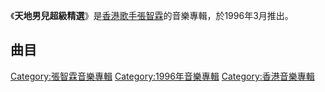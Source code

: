 {{Album infobox | <!-- See Wikipedia:WikiProject_Albums -->
| Name        = 天地男兒超級精選
| Type        = 新曲+精選
| Artist      = [[張智霖|張智霖]]
| Cover       = 張智霖 天地男兒超級精選.jpg
| Released    = 1996年3月
| Recorded    = 1996年
| Genre       = [[粵語流行音樂|粵語流行音樂]]
| Length      = 1:16:10
| Label       = [[索尼音樂娛樂_(香港)|新力唱片]]<br>[[麗音唱片|麗音唱片]]
| Last album  = [[愛情開了我們一個玩笑|愛情開了我們一個玩笑]]<br>（1995年）
| This album  = '''天地男兒超級精選'''<br>（1996年）
| Next album  = [[怎會如此天地男兒精選|怎會如此天地男兒精選]]<br>（1996年）
}}

《'''天地男兒超級精選'''》是[[香港|香港]][[歌手|歌手]][[張智霖|張智霖]]的音樂專輯，於1996年3月推出。

==曲目==
{{Tracklist
| headline = CD
| font_size = 90%
| total_length = 1:16:10

| extra_column = 首次收錄專輯

| title1 = 怎會如此
| music1 = [[陳頌紅|陳頌紅]]
| lyrics1 = 陳頌紅
| arranger1 = [[羅堅|羅堅]]
| producer1 = 羅堅<br>[[郭熾賢|郭熾賢]]
| note1 = '''新歌'''
| longnote1 = 無線電視劇《[[天地男兒|天地男兒]]》插曲
| extra1 = 天地男兒超級精選
| length1 = 4:06

| title2 = 命運交-{响}-曲
| music2 = 羅堅
| lyrics2 = 陳頌紅
| arranger2 = 羅堅
| producer2 = 羅堅<br>郭熾賢
| note2 = '''新歌'''
| longnote2 = 
| extra2 = 天地男兒超級精選
| length2 = 3:43

| title3 = 多謝關心
| music3 = [[張宇|張宇]]
| lyrics3 = [[林夕|林夕]]
| arranger3 = [[趙增熹|趙增熹]]
| producer3 = [[馮鏡輝|馮鏡輝]]
| longnote3 = 
| extra3 = [[多謝關心|多謝關心]]
| length3 = 4:21

| title4 = 愛情開了我們一個玩笑
| music4 = [[Angelo_Valsiglio|Angelo Valsiglio]]<br>[[Pietro_Cremonesi|Pietro Cremonesi]]
| lyrics4 = [[姚謙|姚謙]]
| arranger4 = [[李伯傑|李伯傑]]
| producer4 = [[李岳奇|李岳奇]]<br>姚謙
| note4 = 國
| longnote4 = 
| extra4 = [[愛情開了我們一個玩笑|愛情開了我們一個玩笑]]
| length4 = 3:18

| title5 = Forever Together
| music5 = [[張智霖|張智霖]]
| lyrics5 = [[廖瑩如|廖瑩如]]
| arranger5 = [[盧志銘|盧志銘]]
| producer5 = 李岳奇<br>姚謙
| note5 = 國
| longnote5 = 
| extra5 = [[愛情開了我們一個玩笑|愛情開了我們一個玩笑]]
| length5 = 4:49

| title6 = 多一些可以麼
| music6 = [[玉置浩二|玉置浩二]]
| lyrics6 = [[林振強|林振強]]
| arranger6 = [[甘志偉|甘志偉]]
| producer6 = 馮鏡輝
| longnote6 = 
| extra6 = [[多謝關心|多謝關心]]
| length6 = 5:15

| title7 = 逗我開心吧
| music7 = [[中島美雪|中島美雪]]
| lyrics7 = 林振強
| arranger7 = [[唐奕聰|唐奕聰]]
| producer7 = [[梁榮駿|梁榮駿]]
| longnote7 = 
| extra7 = [[逗我開心吧|逗我開心吧]]
| length7 = 4:39

| title8 = 如此這般想你
| music8 = [[Odette_Quesada|Odette Quesada]]<br>[[Bodjie_Dasig|Bodjie Dasig]]
| lyrics8 = 林夕
| arranger8 = [[黃尚偉|黃尚偉]]
| producer8 = 梁榮駿
| longnote8 = 
| extra8 = [[如此這般想你|如此這般想你]]
| length8 = 3:14

| title9 = 我愛
| music9 = [[林創宴|林創宴]]
| lyrics9 = [[姚若龍|姚若龍]]
| arranger9 = 林創宴
| producer9 = 李岳奇<br>姚謙
| note9 = 國
| longnote9 = 
| extra9 = [[愛情開了我們一個玩笑|愛情開了我們一個玩笑]]
| length9 = 4:37

| title10 = 原諒我過去
| music10 = [[許願|許願]]
| lyrics10 = 林夕
| arranger10 = 趙增熹
| producer10 = 馮鏡輝
| longnote10 = 
| extra10 = [[Chilam|Chilam]]
| length10 = 4:09

| title11 = 無聊地
| music11 = [[黃偉年|黃偉年]]
| lyrics11 = [[梁芷珊|梁芷珊]]
| arranger11 = 黃偉年
| producer11 = 馮鏡輝
| longnote11 = 
| extra11 = [[多謝關心|多謝關心]]
| length11 = 3:33

| title12 = 謝謝你
| music12 = [[李偉菘|李偉菘]]
| lyrics12 = [[劉汶錝|劉汶錝]]
| arranger12 = 李伯傑
| producer12 = 李岳奇<br>姚謙
| note12 = 國
| longnote12 = 
| extra12 = [[愛情開了我們一個玩笑|愛情開了我們一個玩笑]]
| length12 = 4:27

| title13 = 難得糊塗
| music13 = 馮鏡輝
| lyrics13 = 林夕
| arranger13 = [[盧東尼|盧東尼]]
| producer13 = 馮鏡輝
| longnote13 = 無線電視劇《[[射雕英雄传_(1994年电视剧)|射雕英雄傳]]》插曲
| extra13 = [[Chilam|Chilam]]
| length13 = 3:25

| title14 = 每一分鐘都願能見你
| music14 = [[都志見隆|都志見隆]]
| lyrics14 = 林振強
| arranger14 = 盧東尼
| producer14 = 梁榮駿
| longnote14 = 
| extra14 = [[如此這般想你|如此這般想你]]
| length14 = 4:20

| title15 = Only You
| music15 = [[許卿耀|許卿耀]]
| lyrics15 = [[許常德|許常德]]
| arranger15 = [[張兆鴻|張兆鴻]]
| producer15 = 李岳奇<br>姚謙
| note15 = 國
| longnote15 = 
| extra15 = [[愛情開了我們一個玩笑|愛情開了我們一個玩笑]]
| length15 = 4:39

| title16 = 從未如此坦率過
| music16 = 張智霖
| lyrics16 = [[梁美薇|小美]]
| arranger16 = [[小東|小東]]
| producer16 = 馮鏡輝
| longnote16 = 
| extra16 = [[Chilam|Chilam]]
| length16 = 4:45

| title17 = 少一天都太短
| music17 = [[山根康広|山根康広]]
| lyrics17 = 林振強
| arranger17 = 甘志偉
| producer17 = 馮鏡輝
| longnote17 = 
| extra17 = [[Chilam|Chilam]]
| length17 = 4:29

| title18 = 自首宣言
| music18 = [[張國榮|張國榮]]
| lyrics18 = [[潘源良|潘源良]]
| arranger18 = 唐奕聰
| producer18 = 馮鏡輝
| longnote18 = 
| extra18 = [[Chilam|Chilam]]
| length18 = 4:14
}}

[[Category:張智霖音樂專輯|Category:張智霖音樂專輯]]
[[Category:1996年音樂專輯|Category:1996年音樂專輯]]
[[Category:香港音樂專輯|Category:香港音樂專輯]]